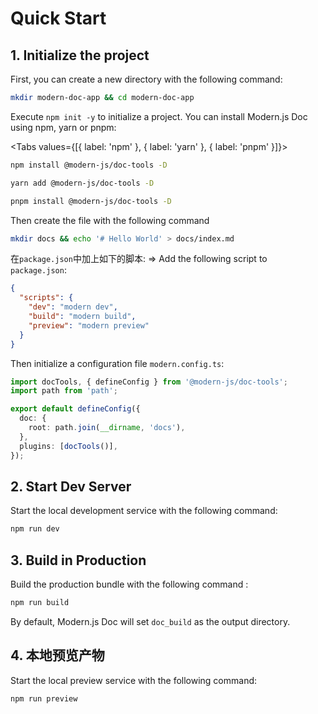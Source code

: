 # Quick Start

## 1. Initialize the project

First, you can create a new directory with the following command:

```bash
mkdir modern-doc-app && cd modern-doc-app
```

Execute `npm init -y` to initialize a project. You can install Modern.js Doc using npm, yarn or pnpm:


<Tabs values={[{ label: 'npm' }, { label: 'yarn' }, { label: 'pnpm' }]}>
  <Tab>

```sh
npm install @modern-js/doc-tools -D
```

  </Tab>

<Tab>

```sh
yarn add @modern-js/doc-tools -D
```

</Tab>

<Tab>

```sh
pnpm install @modern-js/doc-tools -D
```

</Tab>

</Tabs>

Then create the file with the following command

```bash
mkdir docs && echo '# Hello World' > docs/index.md
```

在`package.json`中加上如下的脚本: => Add the following script to `package.json`:

```json
{
  "scripts": {
    "dev": "modern dev",
    "build": "modern build",
    "preview": "modern preview"
  }
}
```

Then initialize a configuration file `modern.config.ts`:

```ts title="modern.config.ts"
import docTools, { defineConfig } from '@modern-js/doc-tools';
import path from 'path';

export default defineConfig({
  doc: {
    root: path.join(__dirname, 'docs'),
  },
  plugins: [docTools()],
});
```

## 2. Start Dev Server

Start the local development service with the following command:

```bash
npm run dev
```

## 3. Build in Production

Build the production bundle with the following command
:

```bash
npm run build
```

By default, Modern.js Doc will set `doc_build` as the output directory.

## 4. 本地预览产物

Start the local preview service with the following command:

```bash
npm run preview
```
